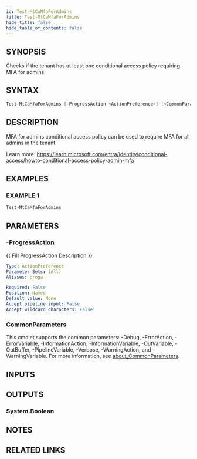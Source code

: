 ```yaml
---
id: Test-MtCaMfaForAdmins
title: Test-MtCaMfaForAdmins
hide_title: false
hide_table_of_contents: false
---
```


## SYNOPSIS

Checks if the tenant has at least one conditional access policy requiring MFA for admins

## SYNTAX

```powershell
Test-MtCaMfaForAdmins [-ProgressAction <ActionPreference>] [<CommonParameters>]
```

## DESCRIPTION

MFA for admins conditional access policy can be used to require MFA for all admins in the tenant.

Learn more:
https://learn.microsoft.com/entra/identity/conditional-access/howto-conditional-access-policy-admin-mfa

## EXAMPLES

### EXAMPLE 1

```powershell
Test-MtCaMfaForAdmins
```

## PARAMETERS

### -ProgressAction

\{\{ Fill ProgressAction Description \}\}

```yaml
Type: ActionPreference
Parameter Sets: (All)
Aliases: proga

Required: False
Position: Named
Default value: None
Accept pipeline input: False
Accept wildcard characters: False
```

### CommonParameters

This cmdlet supports the common parameters: -Debug, -ErrorAction, -ErrorVariable, -InformationAction, -InformationVariable, -OutVariable, -OutBuffer, -PipelineVariable, -Verbose, -WarningAction, and -WarningVariable. For more information, see [about_CommonParameters](http://go.microsoft.com/fwlink/?LinkID=113216).

## INPUTS

## OUTPUTS

### System.Boolean

## NOTES

## RELATED LINKS
